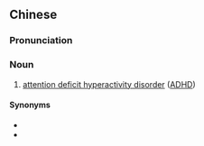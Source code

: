 ==Chinese==
{{zh-forms|type=321}}

===Pronunciation===
{{zh-pron
|m=zhùyìlì quēshīzhèng
|cat=n
}}

===Noun===
{{zh-noun}}

# [[attention deficit hyperactivity disorder]] ([[ADHD]])

====Synonyms====
* {{zh-l|多動症}}
* {{zh-l|注意力不足過動症}}